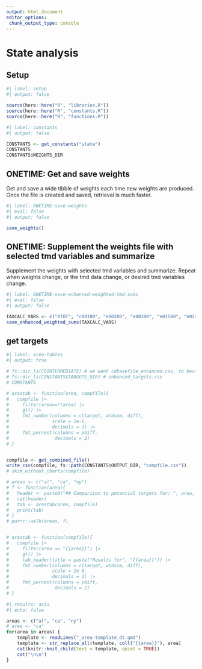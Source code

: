 ```yaml
---
output: html_document
editor_options: 
 chunk_output_type: console
---
```


# State analysis

## Setup

```r
#| label: setup
#| output: false

source(here::here("R", "libraries.R"))
source(here::here("R", "constants.R"))
source(here::here("R", "functions.R"))

```

```r
#| label: constants
#| output: false

CONSTANTS <- get_constants("state")
CONSTANTS
CONSTANTS$WEIGHTS_DIR

```


## ONETIME: Get and save weights

Get and save a wide tibble of weights each time new weights are produced. Once the file is created and saved, retrieval is much faster.

```r
#| label: ONETIME-save-weights
#| eval: false
#| output: false

save_weights()

```

## ONETIME: Supplement the weights file with selected tmd variables and summarize

Supplement the weights with selected tmd variables and summarize. Repeat when weights change, or the tmd data change, or desired tmd variables change.


```r
#| label: ONETIME-save-enhanced-weighted-tmd-sums
#| eval: false
#| output: false

TAXCALC_VARS <- c("XTOT", "c00100", "e00200", "e00300", "e01500", "e02400", "e26270", "e18400", "e18500", "iitax")
save_enhanced_weighted_sums(TAXCALC_VARS)

```

## get targets

```r
#| label: area-tables
#| output: true

# fs::dir_ls(CDINTERMEDIATE) # we want cdbasefile_enhanced.csv, to become enhanced_targets.csv
# fs::dir_ls(CONSTANTS$TARGETS_DIR) # enhanced_targets.csv
# CONSTANTS

# areatab <- function(area, compfile){
#   compfile |>
#     filter(area==!!area) |> 
#     gt() |> 
#     fmt_number(columns = c(target, wtdsum, diff),
#                scale = 1e-6,
#                decimals = 1) |> 
#     fmt_percent(columns = pdiff,
#                 decimals = 2)
# }


compfile <- get_combined_file()
write_csv(compfile, fs::path(CONSTANTS$OUTPUT_DIR, "compfile.csv"))
# skim_without_charts(compfile)

# areas <- c("al", "ca", "ny")
# f <- function(area){
#   header <- paste0("## Comparison to potential targets for: ", area, "\n")
#   cat(header)
#   tab <- areatab(area, compfile)
#   print(tab)
# }
# purrr::walk(areas, f)


# areatab <- function(compfile){
#   compfile |>
#     filter(area == "{{area}}") |> 
#     gt() |>  
#     tab_header(title = paste("Results for", "{{area}}")) |> 
#     fmt_number(columns = c(target, wtdsum, diff),
#                scale = 1e-6,
#                decimals = 1) |> 
#     fmt_percent(columns = pdiff,
#                 decimals = 2)
# }

```



```r
#| results: asis
#| echo: false

areas <- c("al", "ca", "ny")
# area <- "ca"
for(area in areas) {
    template <- readLines("_area-template_dt.qmd")
    template <- str_replace_all(template, coll("{{area}}"), area)
    cat(knitr::knit_child(text = template, quiet = TRUE))
    cat("\n\n")
}

```

